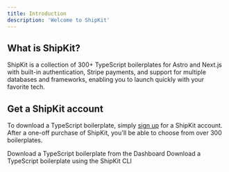```yaml
---
title: Introduction
description: 'Welcome to ShipKit'
---
```


## What is ShipKit?

ShipKit is a collection of 300+ TypeScript boilerplates for Astro and Next.js with built-in authentication, Stripe payments, and support for multiple databases and frameworks, enabling you to launch quickly with your favorite tech.

## Get a ShipKit account

To download a TypeScript boilerplate, simply [sign up](https://shipkit.app/sign-up) for a ShipKit account. After a one-off purchase of ShipKit, you'll be able to choose from over 300 boilerplates.

<CardGroup cols={2}>
  <Card
    icon="download"
    title="Download"
    href="/download"
  >
    Download a TypeScript boilerplate from the Dashboard
  </Card>
  <Card
    icon="code"
    title="ShipKit CLI"
    href="/cli"
  >
    Download a TypeScript boilerplate using the ShipKit CLI
  </Card>
</CardGroup>
